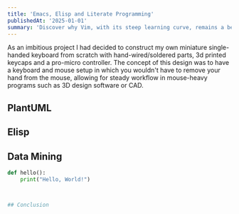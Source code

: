 ```yaml
---
title: 'Emacs, Elisp and Literate Programming'
publishedAt: '2025-01-01'
summary: 'Discover why Vim, with its steep learning curve, remains a beloved tool among developers for editing code efficiently and effectively.'
---
```


As an imbitious project I had decided to construct my own miniature single-handed keyboard from scratch with hand-wired/soldered parts, 3d printed keycaps and a pro-micro controller.
The concept of this design was to have a keyboard and mouse setup in which you wouldn't have to remove your hand from the mouse, allowing for steady workflow in mouse-heavy programs such as 3D design software or CAD.

## PlantUML

## Elisp

## Data Mining
```python
def hello():
    print("Hello, World!")



## Conclusion
